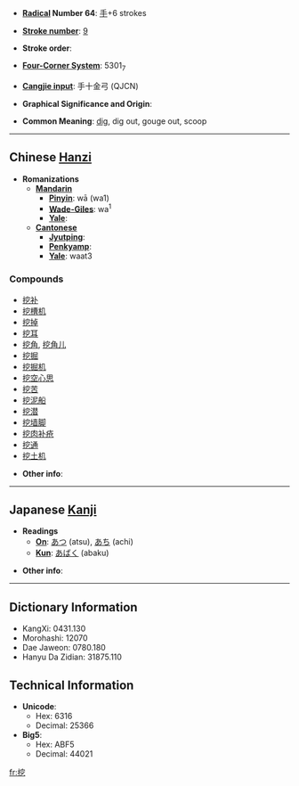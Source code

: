 * '''[[Wiktionary:Chinese radical index| Radical]] Number 64''': [[Wiktionary:Chinese radical index 手|手]]+6 strokes

* '''[[Wiktionary:Chinese total strokes index|Stroke number]]''': [[Wiktionary:Chinese total strokes index 9|9]]

* '''Stroke order''': 

* '''[[Wiktionary:Chinese four corner index|Four-Corner System]]''': 5301<sub>7</sub>

* '''[[Wiktionary:Chinese Cangjie index|Cangjie input]]''': 手十金弓 (QJCN)

* '''Graphical Significance and Origin''': 

* '''Common Meaning''': [[dig]], dig out, gouge out, scoop

----

== Chinese [[Hanzi]] ==

* '''Romanizations'''
** '''[[Mandarin]]'''
*** '''[[Pinyin]]''': wā (wa1)
*** '''[[Wade-Giles]]''': wa<sup>1</sup>
*** '''[[Yale]]''': 
** '''[[Cantonese]]'''
*** '''[[Jyutping]]''':
*** '''[[Penkyamp]]''': 
*** '''[[Yale]]''': waat3

===Compounds===
*[[挖补]]
*[[挖槽机]]
*[[挖掉]]
*[[挖耳]]
*[[挖角]], [[挖角儿]]
*[[挖掘]]
*[[挖掘机]]
*[[挖空心思]]
*[[挖苦]]
*[[挖泥船]]
*[[挖潜]]
*[[挖墙脚]]
*[[挖肉补疮]]
*[[挖通]]
*[[挖土机]]

* '''Other info''': 

----

== Japanese [[Kanji]] ==

* '''Readings'''
** '''[[On]]''': [[あつ]] (atsu), [[あち]] (achi)
** '''[[Kun]]''': [[あばく]] (abaku)

* '''Other info''':  

----

== Dictionary Information ==

* KangXi: 0431.130
* Morohashi: 12070
* Dae Jaweon: 0780.180
* Hanyu Da Zidian: 31875.110

== Technical Information ==

* '''Unicode''':
** Hex: 6316
** Decimal: 25366
* '''Big5''':
** Hex: ABF5
** Decimal: 44021

[[fr:挖]]